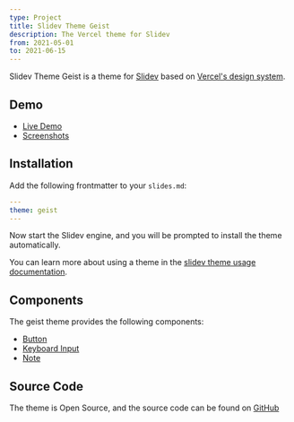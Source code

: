 ```yaml
---
type: Project
title: Slidev Theme Geist
description: The Vercel theme for Slidev
from: 2021-05-01
to: 2021-06-15
---
```


Slidev Theme Geist is a theme for [Slidev](https://sli.dev) based on [Vercel's design system](https://vercel.com/design).

## Demo

- [Live Demo](https://slidev-theme-geist.vercel.app)
- [Screenshots](#screenshots)

## Installation

Add the following frontmatter to your `slides.md`:

```yml
---
theme: geist
---
```

Now start the Slidev engine, and you will be prompted to install the theme automatically.

You can learn more about using a theme in the [slidev theme usage documentation](https://sli.dev/themes/use).

## Components

The geist theme provides the following components:

- [Button](https://vercel.com/design/button)
- [Keyboard Input](https://vercel.com/design/keyboard-input)
- [Note](https://vercel.com/design/note)

## Source Code

The theme is Open Source, and the source code can be found on [GitHub](https://github.com/nico-bachner/slidev-theme-geist)
